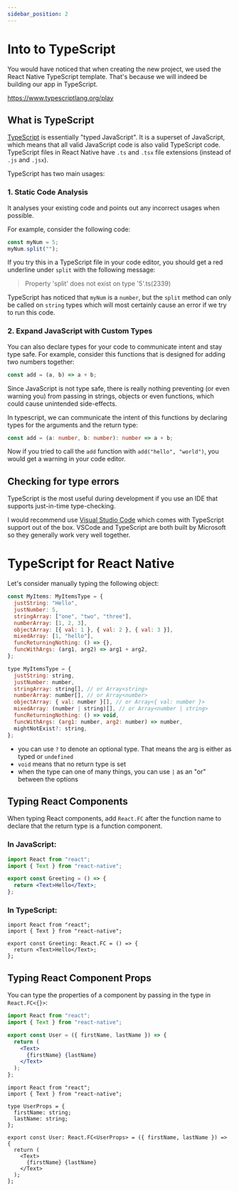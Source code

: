 ```yaml
---
sidebar_position: 2
---
```


# Into to TypeScript

You would have noticed that when creating the new project, we used the React Native TypeScript template. That's because we will indeed be building our app in TypeScript.

https://www.typescriptlang.org/play

## What is TypeScript

[TypeScript](https://www.typescriptlang.org/) is essentially "typed JavaScript". It is a superset of JavaScript, which means that all valid JavaScript code is also valid TypeScript code. TypeScript files in React Native have `.ts` and `.tsx` file extensions (instead of `.js` and `.jsx`).

TypeScript has two main usages:

### 1. Static Code Analysis

It analyses your existing code and points out any incorrect usages when possible.

For example, consider the following code:

```ts
const myNum = 5;
myNum.split("");
```

If you try this in a TypeScript file in your code editor, you should get a red underline under `split` with the following message:

> Property 'split' does not exist on type '5'.ts(2339)

TypeScript has noticed that `myNum` is a `number`, but the `split` method can only be called on `string` types which will most certainly cause an error if we try to run this code.

### 2. Expand JavaScript with Custom Types

You can also declare types for your code to communicate intent and stay type safe. For example, consider this functions that is designed for adding two numbers together:

```js title="add.js"
const add = (a, b) => a + b;
```

Since JavaScript is not type safe, there is really nothing preventing (or even warning you) from passing in strings, objects or even functions, which could cause unintended side-effects.

In typescript, we can communicate the intent of this functions by declaring types for the arguments and the return type:

```ts title="add.ts"
const add = (a: number, b: number): number => a + b;
```

Now if you tried to call the `add` function with `add("hello", "world")`, you would get a warning in your code editor.

## Checking for type errors

TypeScript is the most useful during development if you use an IDE that supports just-in-time type-checking.

I would recommend use [Visual Studio Code](https://code.visualstudio.com/) which comes with TypeScript support out of the box. VSCode and TypeScript are both built by Microsoft so they generally work very well together.

# TypeScript for React Native

Let's consider manually typing the following object:

```js
const MyItems: MyItemsType = {
  justString: "Hello",
  justNumber: 5,
  stringArray: ["one", "two", "three"],
  numberArray: [1, 2, 3],
  objectArray: [{ val: 1 }, { val: 2 }, { val: 3 }],
  mixedArray: [1, "hello"],
  funcReturningNothing: () => {},
  funcWithArgs: (arg1, arg2) => arg1 + arg2,
};

type MyItemsType = {
  justString: string,
  justNumber: number,
  stringArray: string[], // or Array<string>
  numberArray: number[], // or Array<number>
  objectArray: { val: number }[], // or Array<{ val: number }>
  mixedArray: (number | string)[], // or Array<number | string>
  funcReturningNothing: () => void,
  funcWithArgs: (arg1: number, arg2: number) => number,
  mightNotExist?: string,
};
```

- you can use `?` to denote an optional type. That means the arg is either as typed or `undefined`
- `void` means that no return type is set
- when the type can one of many things, you can use `|` as an "or" between the options

## Typing React Components

When typing React components, add `React.FC` after the function name to declare that the return type is a function component.

### In JavaScript:

```jsx title="Greeting.jsx"
import React from "react";
import { Text } from "react-native";

export const Greeting = () => {
  return <Text>Hello</Text>;
};
```

### In TypeScript:

```tsx title="Greeting.tsx"
import React from "react";
import { Text } from "react-native";

export const Greeting: React.FC = () => {
  return <Text>Hello</Text>;
};
```

## Typing React Component Props

You can type the properties of a component by passing in the type in `React.FC<{}>`:

```jsx title="User.jsx"
import React from "react";
import { Text } from "react-native";

export const User = ({ firstName, lastName }) => {
  return (
    <Text>
      {firstName} {lastName}
    </Text>
  );
};
```

```tsx title="User.tsx"
import React from "react";
import { Text } from "react-native";

type UserProps = {
  firstName: string;
  lastName: string;
};

export const User: React.FC<UserProps> = ({ firstName, lastName }) => {
  return (
    <Text>
      {firstName} {lastName}
    </Text>
  );
};
```
